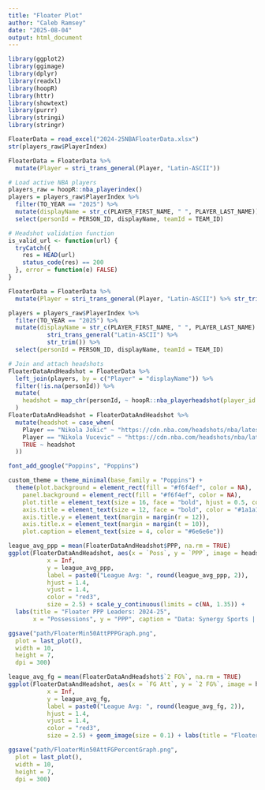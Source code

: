 ```yaml
---
title: "Floater Plot"
author: "Caleb Ramsey"
date: "2025-08-04"
output: html_document
---
```


```r
library(ggplot2)
library(ggimage)
library(dplyr)
library(readxl)
library(hoopR)
library(httr)
library(showtext)
library(purrr)
library(stringi)
library(stringr)
```

```r
FloaterData = read_excel("2024-25NBAFloaterData.xlsx")
str(players_raw$PlayerIndex)
```

```r
FloaterData = FloaterData %>%
  mutate(Player = stri_trans_general(Player, "Latin-ASCII"))

# Load active NBA players
players_raw = hoopR::nba_playerindex()
players = players_raw$PlayerIndex %>%
  filter(TO_YEAR == "2025") %>%
  mutate(displayName = str_c(PLAYER_FIRST_NAME, " ", PLAYER_LAST_NAME)) %>%
  select(personId = PERSON_ID, displayName, teamId = TEAM_ID)

# Headshot validation function
is_valid_url <- function(url) {
  tryCatch({
    res = HEAD(url)
    status_code(res) == 200
  }, error = function(e) FALSE)
}

FloaterData = FloaterData %>%
  mutate(Player = stri_trans_general(Player, "Latin-ASCII") %>% str_trim())

players = players_raw$PlayerIndex %>%
  filter(TO_YEAR == "2025") %>%
  mutate(displayName = str_c(PLAYER_FIRST_NAME, " ", PLAYER_LAST_NAME) %>% 
           stri_trans_general("Latin-ASCII") %>% 
           str_trim()) %>%
  select(personId = PERSON_ID, displayName, teamId = TEAM_ID)

# Join and attach headshots
FloaterDataAndHeadshot = FloaterData %>%
  left_join(players, by = c("Player" = "displayName")) %>%
  filter(!is.na(personId)) %>%
  mutate(
    headshot = map_chr(personId, ~ hoopR::nba_playerheadshot(player_id = .x))
  )
FloaterDataAndHeadshot = FloaterDataAndHeadshot %>%
  mutate(headshot = case_when(
    Player == "Nikola Jokic" ~ "https://cdn.nba.com/headshots/nba/latest/1040x760/203999.png",
    Player == "Nikola Vucevic" ~ "https://cdn.nba.com/headshots/nba/latest/1040x760/202696.png",
    TRUE ~ headshot
  ))

```

```r
font_add_google("Poppins", "Poppins")
```

```r
custom_theme = theme_minimal(base_family = "Poppins") +
  theme(plot.background = element_rect(fill = "#f6f4ef", color = NA),   
    panel.background = element_rect(fill = "#f6f4ef", color = NA),
    plot.title = element_text(size = 16, face = "bold", hjust = 0.5, color = "#1a1a1a"),  
    axis.title = element_text(size = 12, face = "bold", color = "#1a1a1a", margin = margin(r = 25)),
    axis.title.y = element_text(margin = margin(r = 12)),
    axis.title.x = element_text(margin = margin(t = 10)),
    plot.caption = element_text(size = 4, color = "#6e6e6e"))
```

```r
league_avg_ppp = mean(FloaterDataAndHeadshot$PPP, na.rm = TRUE)
ggplot(FloaterDataAndHeadshot, aes(x = `Poss`, y = `PPP`, image = headshot)) + geom_hline(yintercept = league_avg_ppp, color = "red2", linetype = "dashed", alpha = 0.75) + geom_image(size = 0.1) + annotate("text",
           x = Inf,
           y = league_avg_ppp,
           label = paste0("League Avg: ", round(league_avg_ppp, 2)),
           hjust = 1.4,
           vjust = 1.4,
           color = "red3",
           size = 2.5) + scale_y_continuous(limits = c(NA, 1.35)) + 
  labs(title = "Floater PPP Leaders: 2024-25",
       x = "Possessions", y = "PPP", caption = "Data: Synergy Sports | Plot: Caleb Ramsey") + custom_theme
```

```r
ggsave("path/FloaterMin50AttPPPGraph.png", 
  plot = last_plot(), 
  width = 10,          
  height = 7,          
  dpi = 300)
```

```r
league_avg_fg = mean(FloaterDataAndHeadshot$`2 FG%`, na.rm = TRUE)
ggplot(FloaterDataAndHeadshot, aes(x = `FG Att`, y = `2 FG%`, image = headshot)) + geom_hline(yintercept = league_avg_fg, color = "red2", linetype = "dashed", alpha = 0.75) + annotate("text",
           x = Inf,
           y = league_avg_fg,
           label = paste0("League Avg: ", round(league_avg_fg, 2)),
           hjust = 1.4,
           vjust = 1.4,
           color = "red3",
           size = 2.5) + geom_image(size = 0.1) + labs(title = "Floater FG% Leaders: 2024-25", x = "Attempts", y = "FG%", caption = "Data: Synergy Sports | Plot: Caleb Ramsey) + custom_theme
```

```r
ggsave("path/FloaterMin50AttFGPercentGraph.png", 
  plot = last_plot(), 
  width = 10,          
  height = 7,          
  dpi = 300)
```
